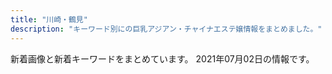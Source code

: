 ```yaml
---
title: "川崎・鶴見"
description: "キーワード別にの巨乳アジアン・チャイナエステ嬢情報をまとめました。"
---
```


新着画像と新着キーワードをまとめています。
2021年07月02日の情報です。

<DmmAffiliateIns />
<KeywordTable
  shops={
    [
    {
        "img_links": [
            "http://baburin.iest.info/images/acc.jpg",
            "http://baburin.iest.info/photos/sites/2/2018/09/2018091006542340.jpg",
            "http://baburin.iest.info/photos/sites/2/2019/12/2019121112381870.jpg",
            "http://baburin.iest.info/photos/sites/2/2020/02/2020021216314936.jpg",
            "http://baburin.iest.info/photos/sites/2/2018/03/1.jpg",
            "http://baburin.iest.info/images/staff0.jpg",
            "http://baburin.iest.info/images/s_info.jpg",
            "http://baburin.iest.info/photos/sites/2/2019/06/2019062312555740.jpg",
            "http://baburin.iest.info/photos/sites/2/2018/10/2018103017042054.jpg",
            "http://baburin.iest.info/photos/sites/2/2018/12/2018120114132410.jpg",
            "http://baburin.iest.info/images/mibile.jpg",
            "http://baburin.iest.info/images/acc1.jpg",
            "http://baburin.iest.info/images/s_staff.jpg",
            "http://baburin.iest.info/photos/sites/2/2019/12/2019121012234134.jpg",
            "http://baburin.iest.info/images/s_face.jpg",
            "http://baburin.iest.info/photos/sites/2/2018/06/2018063004421199.jpg",
            "http://baburin.iest.info/images/top.png",
            "http://baburin.iest.info/images/s_news.jpg",
            "http://baburin.iest.info/photos/sites/2/2019/12/2019121012271150.jpg",
            "http://baburin.iest.info/photos/sites/2/2020/10/2020100615314175.jpg",
            "http://baburin.iest.info/photos/sites/2/2018/07/2018072409124390.jpg",
            "http://baburin.iest.info/photos/sites/2/2020/02/2020020617495273.jpg",
            "http://baburin.iest.info/photos/sites/2/2019/12/2019121012290043.jpg",
            "http://baburin.iest.info/photos/sites/2/2018/11/2018112214225177.jpg",
            "http://baburin.iest.info/images/s_pick.jpg",
            "http://baburin.iest.info/photos/sites/2/2018/06/2018062508384319.jpg"
        ],
        "keywords": {
            "82": 19,
            "83": 19,
            "D": 188,
            "86": 76,
            "88": 17,
            "87": 133,
            "85": 57,
            "E": 19,
            "C": 76
        },
        "name": "\u30d0\u30d6\u308a\u3093\u5a18",
        "url": "http://baburin.iest.info/",
        "station": "\u4eac\u6025\u9db4\u898b\u99c5\u6771\u53e3"
    },
    {
        "url": "http://massage-salon.xyz/",
        "name": "\u723d\u3084\u304b\u306a\u671d",
        "station": "JR\u5ddd\u5d0e\u99c5\u6771\u53e3",
        "keywords": {},
        "img_links": [
            "http://massage-salon.xyz/wp-content/uploads/2018/12/img_6768.jpg",
            "http://massage-salon.xyz/wp-content/uploads/2018/04/s4-500x467.jpg",
            "http://massage-salon.xyz/wp-content/uploads/2018/04/s1-500x466.jpg",
            "http://massage-salon.xyz/wp-content/themes/template-salon2/images/main1.jpg",
            "http://massage-salon.xyz/wp-content/uploads/2019/02/IMG_0144.jpg",
            "http://massage-salon.xyz/wp-content/uploads/2018/04/s3-500x467.jpg",
            "http://cdn.dino-es.com/images/logo/200x40DinoEs.png",
            "http://massage-salon.xyz/wp-content/uploads/2019/02/IMG_0144-500x750.jpg",
            "http://massage-salon.xyz/wp-content/themes/template-salon2/images/main2.jpg",
            "http://massage-salon.xyz/wp-content/uploads/2018/04/s1.jpg",
            "http://massage-salon.xyz/wp-content/uploads/2019/02/IMG_0144-185x300.jpg",
            "http://massage-salon.xyz/wp-content/uploads/2019/02/IMG_0142-201x300.jpg",
            "http://massage-salon.xyz/wp-content/uploads/2018/11/IMG_6692-300x200.jpg",
            "http://massage-salon.xyz/wp-content/uploads/2018/04/s3.jpg",
            "http://massage-salon.xyz/wp-content/themes/template-salon2/images/header-tel.png",
            "http://massage-salon.xyz/wp-content/themes/template-salon2/images/main3.jpg",
            "http://massage-salon.xyz/wp-content/uploads/2018/04/s4.jpg",
            "http://massage-salon.xyz/wp-content/themes/template-salon2/images/noimg.jpg",
            "http://massage-salon.xyz/wp-content/uploads/2018/12/img_6766.jpg",
            "http://massage-salon.xyz/wp-content/uploads/2018/04/s2.jpg",
            "http://massage-salon.xyz/wp-content/uploads/2019/02/IMG_0142-500x750.jpg",
            "http://massage-salon.xyz/wp-content/uploads/2019/02/IMG_0142-686x1024.jpg",
            "http://massage-salon.xyz/wp-content/uploads/2018/04/s2-500x467.jpg"
        ]
    },
    {
        "url": "http://genkimori.ests.jp/",
        "keywords": {},
        "img_links": [],
        "station": "JR\u9db4\u898b\u99c5\u6771\u53e3",
        "name": "\u4eba\u9b5a\u306e\u604b"
    },
    {
        "keywords": {
            "93": 8,
            "89": 6,
            "C": 8,
            "92": 8,
            "D": 24,
            "87": 10,
            "86": 8,
            "88": 8,
            "E": 8
        },
        "img_links": [
            "http://tsurumisakura.este88.com/images/m3.jpg",
            "http://tsurumisakura.este88.com/files/minami1.jpg",
            "http://tsurumisakura.este88.com/images/b-tel.png",
            "http://tsurumisakura.este88.com/images/m6.jpg",
            "http://tsurumisakura.este88.com/files/hitomi1.jpg",
            "http://tsurumisakura.este88.com/images/m2.jpg",
            "http://tsurumisakura.este88.com/files/miho1.jpg",
            "http://tsurumisakura.este88.com/images/m1.jpg",
            "http://tsurumisakura.este88.com/images/b-online.png",
            "http://tsurumisakura.este88.com/images/slider-img001.jpg",
            "http://tsurumisakura.este88.com/files/004.jpg",
            "http://tsurumisakura.este88.com/images/m4.jpg",
            "http://tsurumisakura.este88.com/images/tel2.png",
            "http://tsurumisakura.este88.com/files/miyuki1.jpg",
            "http://tsurumisakura.este88.com/files/sayuri1.jpg",
            "http://tsurumisakura.este88.com/images/info.png",
            "http://tsurumisakura.este88.com/images/slider-img002.jpg"
        ],
        "station": "JR\u9db4\u898b\u99c5\u897f\u53e3",
        "name": "\u3055\u304f\u3089",
        "url": "http://tsurumisakura.este88.com/"
    },
    {
        "station": "\u9db4\u898b\u99c5\u6771\u53e3",
        "name": "Lucky\u30fb\u30e9\u30c3\u30ad\u30fc",
        "keywords": {},
        "img_links": [
            "http://t-lucky.work/sp/images/menu/staff.jpg",
            "http://t-lucky.work/images/sys3.jpg",
            "http://t-lucky.work/img/yumi1.jpg",
            "http://t-lucky.work/sp/img/emi1.jpg",
            "http://t-lucky.work/images/int1.jpg",
            "http://t-lucky.work/img/mika1.jpg",
            "http://t-lucky.work/sp/images/topgirl.jpg",
            "http://t-lucky.work/sp/images/tel.jpg",
            "http://t-lucky.work/images/staff_t.jpg",
            "http://t-lucky.work/sp/images/footer.jpg",
            "http://t-lucky.work/img/emi1.jpg",
            "http://t-lucky.work/images/3.jpg",
            "http://t-lucky.work/images/b3.jpg",
            "http://t-lucky.work/staff/rina.jpg",
            "http://t-lucky.work/sp/menu/top.jpg",
            "http://t-lucky.work/sp/staff/rei.jpg",
            "http://t-lucky.work/images/sys2.jpg",
            "http://t-lucky.work/sp/img/mika1.jpg",
            "http://t-lucky.work/images/6.jpg",
            "http://t-lucky.work/sp/images/b2.jpg",
            "http://t-lucky.work/sp/img/yuki1.jpg",
            "http://t-lucky.work/images/b1.jpg",
            "http://t-lucky.work/sp/images/b3.jpg",
            "http://t-lucky.work/images/ta.jpg",
            "http://t-lucky.work/img/rei1.jpg",
            "http://t-lucky.work/sp/images/sys1.jpg",
            "http://t-lucky.work/staff/yumi.jpg",
            "http://t-lucky.work/sp/img/yuyu1.jpg",
            "http://t-lucky.work/images/4.jpg",
            "http://t-lucky.work/images/line.png",
            "http://t-lucky.work/sp/menu/staff.jpg",
            "http://t-lucky.work/sp/staff/mimi.jpg",
            "http://t-lucky.work/sp/images/head.jpg",
            "http://t-lucky.work/staff/aya.jpg",
            "http://t-lucky.work/staff/mika.jpg",
            "http://t-lucky.work/sp/staff/yuki.jpg",
            "http://t-lucky.work/sp/images/sys2.jpg",
            "http://t-lucky.work/sp/img/mimi1.jpg",
            "http://t-lucky.work/images/sys1.jpg",
            "http://t-lucky.work/staff/yuyu.jpg",
            "http://t-lucky.work/images/head.jpg",
            "http://t-lucky.work/images/int2.jpg",
            "http://t-lucky.work/sp/img/yumi1.jpg",
            "http://t-lucky.work/img/rina1.jpg",
            "http://t-lucky.work/sp/images/int1.jpg",
            "http://t-lucky.work/sp/images/top.jpg",
            "http://t-lucky.work/images/b2.jpg",
            "http://t-lucky.work/sp/images/ac1.jpg",
            "http://t-lucky.work/staff/yuki.jpg",
            "http://t-lucky.work/staff/emi.jpg",
            "http://t-lucky.work/img/mimi1.jpg",
            "http://t-lucky.work/sp/staff/emi.jpg",
            "http://t-lucky.work/sp/staff/yumi.jpg",
            "http://t-lucky.work/sp/staff/yuyu.jpg",
            "http://t-lucky.work/sp/images/interior_t.jpg",
            "http://t-lucky.work/images/interior_t.jpg",
            "http://t-lucky.work/sp/images/staff_t.jpg",
            "http://t-lucky.work/images/sm.jpg",
            "http://t-lucky.work/images/1.jpg",
            "http://t-lucky.work/images/7.jpg",
            "http://t-lucky.work/sp/staff/mika.jpg",
            "http://t-lucky.work/sp/img/rei1.jpg",
            "http://t-lucky.work/sp/images/pc.jpg",
            "http://t-lucky.work/staff/rei.jpg",
            "http://t-lucky.work/sp/staff/rina.jpg",
            "http://t-lucky.work/images/2.jpg",
            "http://t-lucky.work/sp/images/b1.jpg",
            "http://t-lucky.work/img/yuki1.jpg",
            "http://t-lucky.work/staff/mimi.jpg",
            "http://t-lucky.work/sp/img/rina1.jpg",
            "http://t-lucky.work/images/8.jpg",
            "http://t-lucky.work/sp/img/aya1.jpg",
            "http://t-lucky.work/img/aya1.jpg",
            "http://t-lucky.work/images/9.jpg",
            "http://t-lucky.work/sp/images/menu/top.jpg",
            "http://t-lucky.work/img/yuyu1.jpg",
            "http://t-lucky.work/sp/images/newsb.jpg",
            "http://t-lucky.work/sp/staff/aya.jpg",
            "http://t-lucky.work/sp/menu/interior.jpg",
            "http://t-lucky.work/sp/images/news.jpg",
            "http://t-lucky.work/images/sys4.jpg",
            "http://t-lucky.work/sp/images/rec1.jpg",
            "http://t-lucky.work/images/5.jpg",
            "http://t-lucky.work/images/tr.jpg",
            "http://t-lucky.work/images/news.jpg",
            "http://t-lucky.work/sp/images/int2.jpg"
        ],
        "url": "http://t-lucky.work/"
    },
    {
        "station": "JR\u9db4\u898b\u99c5\u897f\u53e3",
        "name": "\u5929\u4f7f\u306e\u604b",
        "keywords": {
            "C": 7
        },
        "url": "http://h-yousei.xyz/",
        "img_links": [
            "http://h-yousei.xyz/images/g2.jpg",
            "http://h-yousei.xyz/images/mobile.png",
            "http://h-yousei.xyz/images/r3.jpg",
            "http://h-yousei.xyz/images/tit-new.png",
            "http://h-yousei.xyz/images/top1.jpg",
            "http://h-yousei.xyz/images/b1.jpg",
            "http://h-yousei.xyz/images/g3.jpg",
            "http://h-yousei.xyz/images/g0.jpg",
            "http://h-yousei.xyz/images/tite-staff.png",
            "http://h-yousei.xyz/images/g1.jpg",
            "http://h-yousei.xyz/images/b2.jpg",
            "http://h-yousei.xyz/images/tite_staff.png",
            "http://h-yousei.xyz/images/top.png",
            "http://h-yousei.xyz/images/r1.jpg",
            "http://h-yousei.xyz/images/r4.jpg",
            "http://h-yousei.xyz/images/r2.jpg",
            "http://h-yousei.xyz/images/tit-newface.png"
        ]
    },
    {
        "img_links": [
            "http://www.crownman.tank.jp/public/20190516-130732-500.jpeg",
            "http://www.crownman.tank.jp/public/20190809-023452-629.jpeg",
            "http://www.crownman.tank.jp/public/20181102-021404-733.jpeg",
            "http://www.crownman.tank.jp/images/contact.png",
            "http://www.crownman.tank.jp/public/20200829-204316-579.jpeg",
            "http://www.crownman.tank.jp/public/20210603-000118-225.jpeg",
            "http://www.crownman.tank.jp/images/lyb.png",
            "http://www.crownman.tank.jp/images/br.png",
            "http://www.crownman.tank.jp/public/20181102-021419-221.jpeg",
            "http://www.crownman.tank.jp/public/20181102-021325-742.jpeg",
            "http://www.crownman.tank.jp/images/jt.png",
            "http://www.crownman.tank.jp/public/20191208-161631-393.jpeg",
            "http://www.crownman.tank.jp/public/20181126-115300-843.jpeg",
            "http://www.crownman.tank.jp/public/20210601-123201-393.jpeg",
            "http://www.crownman.tank.jp/public/20210309-102855-324.jpeg",
            "http://www.crownman.tank.jp/public/20191220-000813-127.jpeg",
            "http://www.crownman.tank.jp/images/h3.jpg",
            "http://www.crownman.tank.jp/public/20181102-021343-999.jpeg",
            "http://www.crownman.tank.jp/images/h5.jpg",
            "http://www.crownman.tank.jp/images/xw.png",
            "http://www.crownman.tank.jp/public/20210226-091700-151.jpeg",
            "http://www.crownman.tank.jp/public/20201225-105416-366.jpeg",
            "http://www.crownman.tank.jp/public/20210319-004011-852.jpeg",
            "http://www.crownman.tank.jp/public/20190512-114325-285.jpeg",
            "http://www.crownman.tank.jp/public/20191102-172721-416.jpeg",
            "http://www.crownman.tank.jp/public/20181101-091932-723.jpeg",
            "http://www.crownman.tank.jp/ueditor/php/upload/image/20200828/1598625782230952.jpeg",
            "http://www.crownman.tank.jp/public/20210208-142304-974.jpeg",
            "http://www.crownman.tank.jp/images/fj.png",
            "http://www.crownman.tank.jp/public/20210414-180217-393.jpeg",
            "http://www.crownman.tank.jp/public/20201114-223303-188.jpeg",
            "http://www.crownman.tank.jp/public/20200829-001214-615.jpeg",
            "http://www.crownman.tank.jp/public/20190321-014538-796.jpeg",
            "http://www.crownman.tank.jp/public/20190410-032921-983.jpeg",
            "http://www.crownman.tank.jp/images/zj.png",
            "http://www.crownman.tank.jp/public/20210620-113212-312.png",
            "http://www.crownman.tank.jp/public/20210219-091840-338.jpeg",
            "http://www.crownman.tank.jp/public/20210217-094543-773.jpeg",
            "http://www.crownman.tank.jp/public/20190103-235102-103.jpeg",
            "http://www.crownman.tank.jp/images/guest.png",
            "http://www.crownman.tank.jp/public/20190404-200155-177.jpeg",
            "http://www.crownman.tank.jp/public/20210225-132107-806.jpeg",
            "http://www.crownman.tank.jp/public/20210315-113348-885.jpeg",
            "http://www.crownman.tank.jp/public/20190614-225752-699.jpeg",
            "http://www.crownman.tank.jp/images/h4.jpg",
            "http://www.crownman.tank.jp/public/20181103-143855-981.jpeg",
            "http://www.crownman.tank.jp/public/20201016-024617-911.jpeg",
            "http://www.crownman.tank.jp/public/20210214-132800-589.jpeg",
            "http://www.crownman.tank.jp/ueditor/php/upload/image/20181102/1541123069868367.jpg",
            "http://www.crownman.tank.jp/images/lj.png",
            "http://www.crownman.tank.jp/images/h02.jpg",
            "http://www.crownman.tank.jp/public/20210504-080501-939.jpeg",
            "http://www.crownman.tank.jp/public/20210512-181627-885.jpeg",
            "http://www.crownman.tank.jp/images/br1.png",
            "http://www.crownman.tank.jp/images/h01.jpg",
            "http://www.crownman.tank.jp/public/20210128-093735-441.jpeg",
            "http://www.crownman.tank.jp/public/20210615-000828-824.jpeg",
            "http://www.crownman.tank.jp/images/scrollToTop.png"
        ],
        "station": "JR\u9db4\u898b\u99c5",
        "name": "\u30af\u30e9\u30a6\u30f3\u30fbCrown",
        "keywords": {
            "\u4e73": 2,
            "F": 2
        },
        "url": "http://www.crownman.tank.jp/"
    },
    {
        "url": "http://cizanasr.xyz/",
        "station": "JR\u9db4\u898b\u99c5\u6771\u53e3",
        "keywords": {
            "C": 8,
            "89": 4,
            "94": 4,
            "D": 4
        },
        "name": "\u7652\u3057\u306e\u7f8e\u4eba",
        "img_links": [
            "http://cizanasr.xyz/static/picture/tit_new.png",
            "http://cizanasr.xyz/static/picture/room1.jpg",
            "http://cizanasr.xyz/static/picture/img_tel.png",
            "http://cizanasr.xyz/uploads/210529/1-21052911035S39.jpg",
            "http://cizanasr.xyz/uploads/210529/1-210529110451917.jpg",
            "http://cizanasr.xyz/static/picture/top.jpg",
            "http://cizanasr.xyz/static/picture/tit_therapist.png",
            "http://cizanasr.xyz/static/picture/maining.jpg",
            "http://cizanasr.xyz/static/picture/tit_staff02.png",
            "http://cizanasr.xyz/static/picture/sp_tit_new.png",
            "http://cizanasr.xyz/static/picture/sp_tit_staff01.png",
            "http://cizanasr.xyz/static/picture/room4.jpg",
            "http://cizanasr.xyz/static/picture/room2.jpg",
            "http://cizanasr.xyz/static/picture/tit_staff01.png",
            "http://cizanasr.xyz/static/picture/sp_tit_staff02.png",
            "http://cizanasr.xyz/uploads/210529/1-210529110422206.jpg",
            "http://cizanasr.xyz/static/picture/room3.jpg",
            "http://cizanasr.xyz/static/picture/sp_tit_therapist.png"
        ]
    },
    {
        "name": "\u590f\u306e\u591c",
        "keywords": {
            "D": 6,
            "85": 6
        },
        "img_links": [
            "http://muyu.ests.jp/images/mobile.jpg",
            "http://muyu.ests.jp/images/bj3.jpg",
            "http://muyu.ests.jp/images/top.jpg",
            "http://muyu.ests.jp/images/room4.jpg",
            "http://muyu.ests.jp/photos/sites/53/2021/06/2021062802022498.jpg",
            "http://muyu.ests.jp/images/room2.jpg",
            "http://muyu.ests.jp/images/s_news.jpg",
            "http://muyu.ests.jp/images/s_staff.png",
            "http://muyu.ests.jp/photos/sites/53/2021/06/2021062802022392.jpg",
            "http://muyu.ests.jp/images/room3.jpg",
            "http://muyu.ests.jp/images/bj2.jpg",
            "http://muyu.ests.jp/images/room1.jpg"
        ],
        "url": "http://muyu.ests.jp/",
        "station": "JR\u5c3b\u624b\u99c5"
    },
    {
        "station": "JR\u5ddd\u5d0e\u99c5\u6771\u53e3",
        "img_links": [
            "http://deli-esthe.jpn.mn/photos/sites/66/2021/05/2021052910533749.jpg",
            "http://deli-esthe.jpn.mn/photos/sites/66/2021/05/2021052910482710.jpg",
            "http://deli-esthe.jpn.mn/images/maining.jpg",
            "http://deli-esthe.jpn.mn/images/room4.png",
            "http://deli-esthe.jpn.mn/photos/sites/66/2021/05/2021052910442895.jpg",
            "http://deli-esthe.jpn.mn/images/tit_therapist.png",
            "http://deli-esthe.jpn.mn/images/top.jpg",
            "http://deli-esthe.jpn.mn/images/card.jpg",
            "http://deli-esthe.jpn.mn/images/sp_tit_staff02.png",
            "http://deli-esthe.jpn.mn/images/tit_new.png",
            "http://deli-esthe.jpn.mn/photos/sites/66/2020/06/2020062113130967.jpg",
            "http://deli-esthe.jpn.mn/images/sp_tit_therapist.png",
            "http://deli-esthe.jpn.mn/photos/sites/66/2021/05/2021052910430612.jpg",
            "http://deli-esthe.jpn.mn/photos/sites/66/2021/05/2021052910430711.jpg",
            "http://deli-esthe.jpn.mn/images/sp_tit_staff01.png",
            "http://deli-esthe.jpn.mn/images/sp_tit_new.png",
            "http://deli-esthe.jpn.mn/images/tit_staff01.png",
            "http://deli-esthe.jpn.mn/images/room2.jpg",
            "http://deli-esthe.jpn.mn/images/room3.jpg",
            "http://deli-esthe.jpn.mn/images/sp_top.jpg",
            "http://deli-esthe.jpn.mn/images/tit_staff02.png",
            "http://deli-esthe.jpn.mn/images/room1.jpg",
            "http://deli-esthe.jpn.mn/images/img_tel.png"
        ],
        "keywords": {
            "E": 4,
            "86": 12,
            "D": 30,
            "87": 22
        },
        "url": "http://deli-esthe.jpn.mn/",
        "name": "\u307c\u304f\u306e\u30c7\u30ea\u30a8\u30b9\u30c6"
    },
    {
        "station": "JR\u9db4\u898b\u99c5\u6771\u53e3",
        "name": "\u798f\u7e01\u30fbFUKUEN",
        "keywords": {
            "\u30bb\u30af\u30b7\u30fc": 2,
            "G": 4,
            "\u80f8": 2
        },
        "img_links": [
            "http://www.fukuen.in/img/girl/list/slist1154c6465b3e80f1950af663ae9de86840.jpg",
            "http://www.fukuen.in/img/girl/list/slist8fbaefba79306aed7d52f3369481c4f79.jpg",
            "http://www.fukuen.in/img/girl/extra/yuki_20210310_1.jpg",
            "http://www.fukuen.in/img/girl/main/smain435ef08e32ca6d2936eee599647ef1be42.jpg",
            "http://www.fukuen.in/img/camp/20210405_spring.png",
            "http://www.fukuen.in/img/girl/main/smain112a604c7246ee7ef21ea1371bf0f8ae541.jpg",
            "http://www.fukuen.in/img/girl/main/smain12372fb92a183b52eed6697b1dc18d650f.jpg",
            "http://www.fukuen.in/img/girl/list/slist48970948df1b5f673ddccf8bdc1c27ca3.jpg",
            "http://www.fukuen.in/img/material/shiatsu2.jpg",
            "http://www.fukuen.in/img/material/akasuri1.jpg",
            "http://www.fukuen.in/img/girl/extra/ai_20200914_1.jpg",
            "http://www.fukuen.in/img/material/oil3.jpg",
            "http://www.fukuen.in/img/girl/main/smain711ab20435a050b6117e25de016c851a5e.jpg",
            "http://www.fukuen.in/img/girl/list/swest145a475e5294d8872e2908b6e44ff2fd28.jpg",
            "http://www.fukuen.in/img/girl/list/swest5751a73c1d67d106b755f2a10f214b1fb.jpg",
            "http://www.fukuen.in/img/girl/extra/ai_20200914_3.jpg",
            "http://www.fukuen.in/img/girl/list/swest8fbaefba79306aed7d52f3369481c4f79.jpg",
            "http://www.fukuen.in/img/material/sentai5rev1.jpg",
            "http://www.fukuen.in/img/girl/extra/yuki_20210310_6.jpg",
            "http://www.fukuen.in/img/material/akasuri2rev1.jpg",
            "http://www.fukuen.in/img/girl/main/smain1642e39562f0230b9b51859f7d67c9ba3fc.jpg",
            "http://www.fukuen.in/img/girl/extra/riri_20210607_2.jpg",
            "http://www.fukuen.in/img/girl/extra/hotaru200809_4min75.jpg",
            "http://www.fukuen.in/img/girl/main/smain14540463708cafed5ed2857e0fb652102bb.jpg",
            "http://www.fukuen.in/img/girl/main/smain1622e39562f0230b9b51859f7d67c9ba3fc.jpg",
            "http://www.fukuen.in/img/girl/list/slist156b2c0b72e6f061c42ebccbc63e13d7c5.jpg",
            "http://www.fukuen.in/img/girl/main/smain53fb1c032274e28d599eed619e1bedc3e4.jpg",
            "http://www.fukuen.in/img/girl/pickup/pickup20210316232813.jpg",
            "http://www.fukuen.in/img/material/bath.jpg",
            "http://www.fukuen.in/img/news/news20210611_riri.jpg",
            "http://www.fukuen.in/img/girl/extra/riri_20210607_5.jpg",
            "http://www.fukuen.in/img/girl/main/smain16596f3ae3a738e965bce7cf30f028138bf.jpg",
            "http://www.fukuen.in/img/girl/extra/risa_20200923_5.jpg",
            "http://www.fukuen.in/img/material/arrow_next.png",
            "http://www.fukuen.in/img/girl/main/smain161ccde286216ee7496f9b79d0ccb1211b0.jpg",
            "http://www.fukuen.in/img/girl/main/smain141e48573960397dac752f153b86f52127e.jpg",
            "http://www.fukuen.in/img/girl/list/slist7a7cd4a2a61a08aea05c874262bd2983c.jpg",
            "http://www.fukuen.in/img/news/news20210611_kaoru.jpg",
            "http://www.fukuen.in/img/girl/extra/riri_20210607_6.jpg",
            "http://www.fukuen.in/img/girl/pickup/pickup20210611102305.jpg",
            "http://www.fukuen.in/img/material/oil1.jpg",
            "http://www.fukuen.in/img/girl/extra/riri_20210607_4.jpg",
            "http://www.fukuen.in/img/girl/extra/hotaru200809_1min75.jpg",
            "http://www.fukuen.in/img/girl/extra/haruka_20210313_2.jpg",
            "http://www.fukuen.in/img/girl/list/slist14e48573960397dac752f153b86f52127e.jpg",
            "http://www.fukuen.in/img/camp/20210621_rainy.png",
            "http://www.fukuen.in/img/girl/main/smain41f486b583999cfcec7913d7843c608159.jpg",
            "http://www.fukuen.in/img/girl/main/smain17168dbbfdf9b8041399246bb7ae21124f0.jpg",
            "http://www.fukuen.in/img/girl/main/smain134ec1dcb677e5be350bb150449f6c30de9.jpg",
            "http://www.fukuen.in/img/girl/main/smain22a5f5188f9c41ddb221fc0bead2a8556b.jpg",
            "http://www.fukuen.in/img/girl/extra/yuki_20210310_5.jpg",
            "http://www.fukuen.in/img/girl/extra/haruka_20210313_3.jpg",
            "http://www.fukuen.in/img/girl/main/smain8415e8cbb1c49eb7c8caa026cbfa4e5e53.jpg",
            "http://www.fukuen.in/img/girl/extra/risa_20200923_4.jpg",
            "http://www.fukuen.in/img/camp/20210501.png",
            "http://www.fukuen.in/img/material/oil6.jpg",
            "http://www.fukuen.in/img/girl/extra/riri_20210607_1.jpg",
            "http://www.fukuen.in/img/material/shiatsu1.jpg",
            "http://www.fukuen.in/img/girl/main/smain746910286ab0a44682bfc6f093f287b998.jpg",
            "http://www.fukuen.in/img/girl/extra/haruka_20210313_4.jpg",
            "http://www.fukuen.in/img/girl/main/smain83429f69a5e0facf26b5c596ab5374c79a.jpg",
            "http://www.fukuen.in/img/girl/list/swest156b2c0b72e6f061c42ebccbc63e13d7c5.jpg",
            "http://www.fukuen.in/img/girl/list/slist5751a73c1d67d106b755f2a10f214b1fb.jpg",
            "http://www.fukuen.in/img/material/shiatsu5rev1.jpg",
            "http://www.fukuen.in/img/girl/extra/risa_20200923_2.jpg",
            "http://www.fukuen.in/img/girl/main/smain21a5f5188f9c41ddb221fc0bead2a8556b.jpg",
            "http://www.fukuen.in/img/girl/extra/risa_20200923_3.jpg",
            "http://www.fukuen.in/img/girl/main/smain113a604c7246ee7ef21ea1371bf0f8ae541.jpg",
            "http://www.fukuen.in/img/material/oil4.jpg",
            "http://www.fukuen.in/img/girl/main/smain1759a0bb7126fb76055ba03269b5d845204.jpg",
            "http://www.fukuen.in/img/girl/main/smain1435a475e5294d8872e2908b6e44ff2fd28.jpg",
            "http://www.fukuen.in/img/girl/list/swest1768dbbfdf9b8041399246bb7ae21124f0.jpg",
            "http://www.fukuen.in/img/material/sentai4.jpg",
            "http://www.fukuen.in/img/girl/main/smain15318ef4be37dd1bb9ff85c2afa5d75a51b.jpg",
            "http://www.fukuen.in/img/girl/main/smain13372fb92a183b52eed6697b1dc18d650f.jpg",
            "http://www.fukuen.in/img/girl/list/slist1768dbbfdf9b8041399246bb7ae21124f0.jpg",
            "http://www.fukuen.in/img/material/sentai3.jpg",
            "http://www.fukuen.in/img/girl/main/smain1425a475e5294d8872e2908b6e44ff2fd28.jpg",
            "http://www.fukuen.in/img/girl/list/swest72b8648aae56da25b7c7573dc007cc2de.jpg",
            "http://www.fukuen.in/img/girl/extra/hotaru200809_3min75.jpg",
            "http://www.fukuen.in/img/girl/main/smain1749a0bb7126fb76055ba03269b5d845204.jpg",
            "http://www.fukuen.in/img/girl/list/swest11a00cec64c1902f8f81d6458bd81ecc3.jpg",
            "http://www.fukuen.in/img/girl/list/slist162e6c2df06bb88ecc8206bde612ab9625.jpg",
            "http://www.fukuen.in/img/girl/main/smain1739a0bb7126fb76055ba03269b5d845204.jpg",
            "http://www.fukuen.in/img/girl/pickup/pickup20210316230958.jpg",
            "http://www.fukuen.in/img/material/front.jpg",
            "http://www.fukuen.in/img/girl/extra/hotaru200809_2min75.jpg",
            "http://www.fukuen.in/img/girl/main/smain721ab20435a050b6117e25de016c851a5e.jpg",
            "http://www.fukuen.in/img/girl/list/swest16ccde286216ee7496f9b79d0ccb1211b0.jpg",
            "http://www.fukuen.in/img/girl/main/smain115a604c7246ee7ef21ea1371bf0f8ae541.jpg",
            "http://www.fukuen.in/img/material/arrow_prev.png",
            "http://www.fukuen.in/img/material/shiatsu6.jpg",
            "http://www.fukuen.in/img/material/shiatsu3.jpg",
            "http://www.fukuen.in/img/girl/extra/riri_20210607_3.jpg",
            "http://www.fukuen.in/img/girl/list/swest25902fb05705d4f4dcd3bb55fc78d46ee.jpg",
            "http://www.fukuen.in/img/material/sentai1.jpg",
            "http://www.fukuen.in/img/material/sentai2.jpg",
            "http://www.fukuen.in/img/girl/pickup/pickup20210316225343.jpg",
            "http://www.fukuen.in/img/girl/main/smain81429f69a5e0facf26b5c596ab5374c79a.jpg",
            "http://www.fukuen.in/img/girl/list/swest13a9012a45cd10e4bbf815bf1cd1dfb50a.jpg",
            "http://www.fukuen.in/img/girl/main/smain135ec1dcb677e5be350bb150449f6c30de9.jpg",
            "http://www.fukuen.in/img/girl/list/slist11a00cec64c1902f8f81d6458bd81ecc3.jpg",
            "http://www.fukuen.in/img/material/akasuri6rev1.jpg",
            "http://www.fukuen.in/img/girl/main/smain82429f69a5e0facf26b5c596ab5374c79a.jpg",
            "http://www.fukuen.in/img/girl/main/smain425ef08e32ca6d2936eee599647ef1be42.jpg",
            "http://www.fukuen.in/img/material/akasuri5rev1.jpg",
            "http://www.fukuen.in/img/girl/main/smain114a604c7246ee7ef21ea1371bf0f8ae541.jpg",
            "http://www.fukuen.in/img/material/akasuri3.jpg",
            "http://www.fukuen.in/img/girl/main/smain131a9012a45cd10e4bbf815bf1cd1dfb50a.jpg",
            "http://www.fukuen.in/img/girl/main/smain11372fb92a183b52eed6697b1dc18d650f.jpg",
            "http://www.fukuen.in/img/material/shiatsu4rev1.jpg",
            "http://www.fukuen.in/img/girl/list/slist21d95f10417cbe687c362ac86a6caaf51.jpg",
            "http://www.fukuen.in/img/girl/main/smain15218ef4be37dd1bb9ff85c2afa5d75a51b.jpg",
            "http://www.fukuen.in/img/girl/main/smain513f8bf8e4517330b71f7b182328a05400.jpg",
            "http://www.fukuen.in/img/girl/pickup/pickup20210608103919.jpg",
            "http://www.fukuen.in/img/girl/extra/risa_20200923_1.jpg",
            "http://www.fukuen.in/img/girl/extra/yuki_20210310_3.jpg",
            "http://www.fukuen.in/img/girl/main/smain133ec1dcb677e5be350bb150449f6c30de9.jpg",
            "http://www.fukuen.in/img/girl/list/swest1154c6465b3e80f1950af663ae9de86840.jpg",
            "http://www.fukuen.in/img/girl/extra/yuki_20210310_4.jpg",
            "http://www.fukuen.in/img/girl/list/slist13198a095a589d6e99c04b29b48a066f60.jpg",
            "http://www.fukuen.in/img/girl/extra/yuki_20210310_7.jpg",
            "http://www.fukuen.in/img/girl/main/smain23a5f5188f9c41ddb221fc0bead2a8556b.jpg",
            "http://www.fukuen.in/img/girl/main/smain1632e39562f0230b9b51859f7d67c9ba3fc.jpg",
            "http://www.fukuen.in/img/girl/list/swest4f486b583999cfcec7913d7843c608159.jpg",
            "http://www.fukuen.in/img/girl/main/smain1729a0bb7126fb76055ba03269b5d845204.jpg",
            "http://www.fukuen.in/img/girl/main/smain132ec1dcb677e5be350bb150449f6c30de9.jpg",
            "http://www.fukuen.in/img/material/sentai6rev1.jpg",
            "http://www.fukuen.in/img/camp/20200610_shinki.jpg",
            "http://www.fukuen.in/img/girl/extra/yuki_20210310_2.jpg",
            "http://www.fukuen.in/img/girl/main/smain736910286ab0a44682bfc6f093f287b998.jpg",
            "http://www.fukuen.in/img/material/oil5.jpg",
            "http://www.fukuen.in/img/material/oil2.jpg",
            "http://www.fukuen.in/img/girl/main/smain14440463708cafed5ed2857e0fb652102bb.jpg",
            "http://www.fukuen.in/img/material/akasuri4.jpg",
            "http://www.fukuen.in/img/girl/extra/haruka_20210313_1.jpg",
            "http://www.fukuen.in/img/girl/main/smain52fb1c032274e28d599eed619e1bedc3e4.jpg",
            "http://www.fukuen.in/img/girl/main/smain11154c6465b3e80f1950af663ae9de86840.jpg",
            "http://www.fukuen.in/img/girl/extra/ai_20200914_2.jpg",
            "http://www.fukuen.in/img/material/image_auth.png",
            "http://www.fukuen.in/img/girl/main/smain15118ef4be37dd1bb9ff85c2afa5d75a51b.jpg",
            "http://www.fukuen.in/img/girl/extra/haruka_20210313_5.jpg",
            "http://www.fukuen.in/img/girl/extra/ai_20200914_4.jpg"
        ],
        "url": "http://www.fukuen.in/"
    },
    {
        "name": "Yulala",
        "img_links": [
            "http://esthe-heal.com/img/ttl_wnew.png",
            "http://esthe-heal.com/staff/rubi/01.jpg",
            "http://esthe-heal.com/staff/sizuka/01.jpg",
            "http://esthe-heal.com/staff/miho/01mb.jpg",
            "http://esthe-heal.com/staff/momo/01mb.jpg",
            "http://esthe-heal.com/staff/yuki/01mb.jpg",
            "http://esthe-heal.com/i/files/homeimg.jpg",
            "http://esthe-heal.com/staff/kaori/01mb.jpg",
            "http://esthe-heal.com/staff/miho/01.jpg",
            "http://esthe-heal.com/staff/sayuri/01.jpg",
            "http://esthe-heal.com/staff/momo/01.jpg",
            "http://esthe-heal.com/staff/sakura/01.jpg",
            "http://esthe-heal.com/img/ttl_staff.png",
            "http://esthe-heal.com/staff/mimi/01mb.jpg",
            "http://esthe-heal.com/staff/aya/01mb.jpg",
            "http://esthe-heal.com/staff/haruna/01.jpg",
            "http://esthe-heal.com/img/link/koko_234x60.png",
            "http://esthe-heal.com/staff/kana/01.jpg",
            "http://esthe-heal.com/staff/yuyu/01.jpg",
            "http://esthe-heal.com/staff/yuyu/01mb.jpg",
            "http://esthe-heal.com/staff/kana/01mb.jpg",
            "http://esthe-heal.com/staff/sakura/01mb.jpg",
            "http://esthe-heal.com/staff/sizuka/01mb.jpg",
            "http://esthe-heal.com/staff/kaori/01.jpg",
            "http://esthe-heal.com/img/ttl_mobile.png",
            "http://esthe-heal.com/staff/haruna/01mb.jpg",
            "http://esthe-heal.com/staff/aya/01.jpg",
            "http://esthe-heal.com/img/ttl_recbnr.png",
            "http://esthe-heal.com/staff/yuki/01.jpg",
            "http://esthe-heal.com/staff/rui/01mb.jpg",
            "http://esthe-heal.com/staff/rubi/01mb.jpg",
            "http://esthe-heal.com/img/att.jpg",
            "http://esthe-heal.com/staff/rui/01.jpg",
            "http://esthe-heal.com/staff/mimi/01.jpg",
            "http://esthe-heal.com/pic/head.jpg",
            "http://esthe-heal.com/img/ttl_pickup.png",
            "http://esthe-heal.com/staff/sayuri/01mb.jpg"
        ],
        "keywords": {
            "C": 23
        },
        "url": "http://esthe-heal.com/",
        "station": "JR\u9db4\u898b\u99c5\u6771\u53e3"
    },
    {
        "name": "\u6708\u4e0b\u7f8e\u4eba",
        "url": "https://moon-beauty.jp/",
        "img_links": [
            "https://moon-beauty.jp/wp/wp-content/uploads/2019/11/1911campaign01-700x327.png",
            "https://moon-beauty.jp/images/costume/cabinattendant01.png",
            "https://moon-beauty.jp/wp/wp-content/uploads/2017/11/top02.png",
            "https://moon-beauty.jp/wp/wp-content/uploads/2019/12/xmas2019_2-700x327.jpg",
            "https://moon-beauty.jp/wp/wp-content/uploads/2017/12/7e6728877b7be3eba7dacfced12e3481.jpg",
            "https://moon-beauty.jp/wp/wp-content/uploads/2021/03/202103_100_campaign2.png",
            "https://moon-beauty.jp/wp/wp-content/uploads/2017/11/top01-1-700x459.png",
            "https://moon-beauty.jp/images/costume/sailorgirl02.png",
            "https://moon-beauty.jp/images/staff/rika22_02.png",
            "https://moon-beauty.jp/wp/wp-content/uploads/2017/11/mb_shower.png",
            "https://moon-beauty.jp/wp/wp-content/uploads/2020/09/costume.png",
            "https://moon-beauty.jp/wp/wp-content/uploads/2017/11/play.png",
            "https://moon-beauty.jp/wp/wp-content/uploads/2018/09/mb_front4.png",
            "https://moon-beauty.jp/wp/wp-content/uploads/2020/02/2002sp_campaign-700x327.png",
            "https://moon-beauty.jp/wp/wp-content/uploads/2019/09/1910campaign02-700x327.png",
            "https://moon-beauty.jp/wp/wp-content/uploads/2017/11/top01-1.png",
            "https://moon-beauty.jp/wp/wp-content/uploads/2017/11/4.png",
            "https://moon-beauty.jp/wp/wp-content/uploads/2017/11/mb_front2.png",
            "https://moon-beauty.jp/images/staff/staff.png",
            "https://moon-beauty.jp/wp/wp-content/uploads/2017/12/dde33c6f84f42b29abc164fed911749d.jpg",
            "https://moon-beauty.jp/images/costume/nursegirl002.png",
            "https://moon-beauty.jp/images/staff/rika22_01.png",
            "https://moon-beauty.jp/wp/wp-content/uploads/2017/11/484697b90c0612750e1d8c7c971a16f8.jpg",
            "https://moon-beauty.jp/wp/wp-content/uploads/2017/11/27e7586ba3689c74b6428ec7dbfe02a6-700x1244.jpg",
            "https://moon-beauty.jp/images/costume/cheergirl02.png",
            "https://moon-beauty.jp/wp/wp-content/uploads/2018/09/mb_road02.png",
            "https://moon-beauty.jp/wp/wp-content/uploads/2020/09/rika_info.png",
            "https://moon-beauty.jp/wp/wp-content/uploads/2017/11/mb_interior01.png",
            "https://moon-beauty.jp/images/campaign2017.jpg",
            "https://moon-beauty.jp/wp/wp-content/uploads/2019/11/1911campaign01.png",
            "https://moon-beauty.jp/wp/wp-content/uploads/2017/12/3addf91ad6b786b4c3fd2e4322dc1181.jpg",
            "https://moon-beauty.jp/wp/wp-content/uploads/2017/11/3.png",
            "https://moon-beauty.jp/wp/wp-content/uploads/2017/11/6.png",
            "https://moon-beauty.jp/wp/wp-content/uploads/2017/11/1.png",
            "https://moon-beauty.jp/wp/wp-content/uploads/2021/05/estama_log.png",
            "https://moon-beauty.jp/wp/wp-content/uploads/2019/07/1907campaign01.png",
            "https://moon-beauty.jp/images/costume/cabinattendant02.png",
            "https://moon-beauty.jp/wp/wp-content/uploads/2019/07/1907campaign02-700x327.png",
            "https://moon-beauty.jp/images/staff/emi24_2.png",
            "https://moon-beauty.jp/wp/wp-content/uploads/2017/12/3985d5f04f99b7c5a1b4662bcc831575.jpg",
            "https://moon-beauty.jp/wp/wp-content/uploads/2017/11/mb_front.png",
            "https://moon-beauty.jp/images/costume/sailorgirl01.png",
            "https://moon-beauty.jp/images/staff/nana25_01.png",
            "https://moon-beauty.jp/wp/wp-content/uploads/2019/09/1910campaign01-700x327.png",
            "https://moon-beauty.jp/wp/wp-content/uploads/2017/11/6a08b9c7e55a068553569af35285dd93.jpg",
            "https://moon-beauty.jp/images/staff/izumi23_01.png",
            "https://moon-beauty.jp/images/staff/emi24_1.png",
            "https://moon-beauty.jp/wp/wp-content/uploads/2017/12/1d7d7d3df21218cb91cce28ca987dca8-700x1246.jpg",
            "https://moon-beauty.jp/wp/wp-content/uploads/2020/09/nana_info.png",
            "https://moon-beauty.jp/images/staff/mirai23.png",
            "https://moon-beauty.jp/wp/wp-content/uploads/2017/11/9ac2dcf4d411d36df940a44359d1e597.jpg",
            "https://moon-beauty.jp/wp/wp-content/uploads/2020/06/202006campaign.png",
            "https://moon-beauty.jp/images/staff/momoka22_01.png",
            "https://moon-beauty.jp/wp/wp-content/uploads/2019/12/xmas2019.jpg",
            "https://moon-beauty.jp/wp/wp-content/uploads/2017/11/6a08b9c7e55a068553569af35285dd93-700x1244.jpg",
            "https://moon-beauty.jp/wp/wp-content/uploads/2020/06/202006campaign-700x327.png",
            "https://moon-beauty.jp/images/staff/nana25_02.png",
            "https://moon-beauty.jp/wp/wp-content/uploads/2019/07/1907campaign01-700x327.png",
            "https://moon-beauty.jp/wp/wp-content/uploads/2017/12/11e78c1189d1307c1c0528ca01cf193e.jpg",
            "https://moon-beauty.jp/wp/wp-content/uploads/2017/11/5.png",
            "https://moon-beauty.jp/images/staff/hikari23_01.png",
            "https://moon-beauty.jp/wp/wp-content/uploads/2020/09/mirai_info.png",
            "https://moon-beauty.jp/images/staff/hikari23_02.png",
            "https://moon-beauty.jp/wp/wp-content/uploads/2017/11/campaign1711-700x327.jpg",
            "https://moon-beauty.jp/wp/wp-content/uploads/2017/12/dde33c6f84f42b29abc164fed911749d-700x1246.jpg",
            "https://moon-beauty.jp/wp/wp-content/uploads/2020/01/2002campaign-700x327.png",
            "https://moon-beauty.jp/images/staff/ran23_01.png",
            "https://moon-beauty.jp/wp/wp-content/uploads/2017/11/27e7586ba3689c74b6428ec7dbfe02a6.jpg",
            "https://moon-beauty.jp/wp/wp-content/uploads/2019/07/1907campaign02.png",
            "https://moon-beauty.jp/wp/wp-content/uploads/2019/09/cosplay02.png",
            "https://moon-beauty.jp/images/staff/eri21_01.png",
            "https://moon-beauty.jp/images/costume/nursegirl01.png",
            "https://moon-beauty.jp/wp/wp-content/uploads/2019/09/cosplay01.png",
            "https://moon-beauty.jp/wp/wp-content/uploads/2017/12/3addf91ad6b786b4c3fd2e4322dc1181-700x1246.jpg",
            "https://moon-beauty.jp/wp/wp-content/uploads/2019/12/xmas2019_2.jpg",
            "https://moon-beauty.jp/wp/wp-content/uploads/2017/11/top03.png",
            "https://moon-beauty.jp/images/costume/cheergirl01.png",
            "https://moon-beauty.jp/wp/wp-content/uploads/2017/12/1d7d7d3df21218cb91cce28ca987dca8.jpg"
        ],
        "keywords": {
            "88": 14,
            "87": 14,
            "\u30bb\u30af\u30b7\u30fc": 3,
            "86": 14,
            "89": 7,
            "C": 28,
            "D": 35,
            "85": 14
        },
        "station": "JR\u9db4\u898b\u99c5\u6771\u53e3"
    },
    {
        "img_links": [
            "https://tsurumi-mensesthe.com/images/main1.jpg",
            "https://tsurumi-mensesthe.com/staff/miki-l1.jpg",
            "https://tsurumi-mensesthe.com/staff/miki-s1.jpg",
            "https://tsurumi-mensesthe.com/staff/momoka-top.jpg",
            "https://tsurumi-mensesthe.com/room/room-l1.jpg",
            "https://tsurumi-mensesthe.com/staff/riri-s1.jpg",
            "https://tsurumi-mensesthe.com/staff/momoka-l1.jpg",
            "https://tsurumi-mensesthe.com/staff/momoka-s2.jpg",
            "https://tsurumi-mensesthe.com/footer/footer-staff.png",
            "https://tsurumi-mensesthe.com/staff/natsu-s1.jpg",
            "https://tsurumi-mensesthe.com/footer/footer-line.png",
            "https://tsurumi-mensesthe.com/staff/riri-top.jpg",
            "https://tsurumi-mensesthe.com/images/header3.png",
            "https://tsurumi-mensesthe.com/room/room-l4.jpg",
            "https://tsurumi-mensesthe.com/staff/riri-l1.jpg",
            "https://tsurumi-mensesthe.com/staff/yura-top.jpg",
            "https://tsurumi-mensesthe.com/staff/yura-l3.jpg",
            "https://tsurumi-mensesthe.com/staff/natsu-l1.jpg",
            "https://tsurumi-mensesthe.com/staff/riri-l2.jpg",
            "https://tsurumi-mensesthe.com/room/room-l3.jpg",
            "https://tsurumi-mensesthe.com/staff/momoka-l2.jpg",
            "https://tsurumi-mensesthe.com/massage/2021/03/01/miki-s1.jpg",
            "https://tsurumi-mensesthe.com/staff/yura-l2.jpg",
            "https://tsurumi-mensesthe.com/staff/momoka-s3.jpg",
            "https://tsurumi-mensesthe.com/images/esthe4.jpg",
            "https://tsurumi-mensesthe.com/icon/yelp.png",
            "https://tsurumi-mensesthe.com/images/clear.png",
            "https://tsurumi-mensesthe.com/images/esthe3.jpg",
            "https://tsurumi-mensesthe.com/staff/yura-s1.jpg",
            "https://tsurumi-mensesthe.com/staff/momoka-l3.jpg",
            "https://tsurumi-mensesthe.com/staff/miki-l2.jpg",
            "https://tsurumi-mensesthe.com/images/main-sp.jpg",
            "https://tsurumi-mensesthe.com/footer/footer-tel.png",
            "https://tsurumi-mensesthe.com/staff/sora-s1.jpg",
            "https://tsurumi-mensesthe.com/icon/line.png",
            "https://inage-mensesthe.com/icon/twitter.png",
            "https://tsurumi-mensesthe.com/staff/natsu-top.jpg",
            "https://tsurumi-mensesthe.com/staff/yura-l1.jpg",
            "https://tsurumi-mensesthe.com/staff/mimi-top.jpg",
            "https://inage-mensesthe.com/icon/facebook.png",
            "https://tsurumi-mensesthe.com/staff/riri-s2.jpg",
            "https://tsurumi-mensesthe.com/staff/mimi-l1.jpg",
            "https://tsurumi-mensesthe.com/staff/yura-s2.jpg",
            "https://tsurumi-mensesthe.com/staff/mimi-s1.jpg",
            "https://tsurumi-mensesthe.com/staff/yura-s3.jpg",
            "https://tsurumi-mensesthe.com/staff/miki-top.jpg",
            "https://tsurumi-mensesthe.com/images/esthe1.jpg",
            "https://inage-mensesthe.com/icon/yelp.png",
            "https://tsurumi-mensesthe.com/images/esthe2.jpg",
            "https://inage-mensesthe.com/icon/line.png",
            "https://tsurumi-mensesthe.com/staff/momoka-s1.jpg",
            "https://tsurumi-mensesthe.com/images/qrcode.png",
            "https://tsurumi-mensesthe.com/icon/twitter.png",
            "https://tsurumi-mensesthe.com/room/room-l2.jpg",
            "https://tsurumi-mensesthe.com/icon/facebook.png",
            "https://tsurumi-mensesthe.com/massage/2021/06/21/mimi-s1.jpg",
            "https://tsurumi-mensesthe.com/staff/miki-s2.jpg"
        ],
        "station": "JR\u9db4\u898b\u99c5\u897f\u53e3",
        "name": "sweet",
        "url": "https://tsurumi-mensesthe.com/",
        "keywords": {
            "88": 14,
            "85": 14,
            "90": 7,
            "95": 7
        }
    },
    {
        "station": "JR\u5ddd\u5d0e\u99c5\u6771\u53e3",
        "name": "\u7652\u3057\u98a8\uff5e\u3044\u3084\u3057\u304b\u305c\uff5e",
        "url": "http://iyashi-kaze.oks.bz/",
        "img_links": [],
        "keywords": {}
    },
    {
        "keywords": {
            "87": 17,
            "C": 13,
            "D": 85,
            "\u30bb\u30af\u30b7\u30fc": 3,
            "85": 17,
            "86": 51
        },
        "station": "JR\u5ddd\u5d0e\u99c5\u6771\u53e3",
        "url": "https://kanmiryou.xyz.mn/",
        "img_links": [
            "https://kanmiryou.xyz.mn/images/room2.jpg",
            "https://kanmiryou.xyz.mn/images/s2.jpg",
            "https://kanmiryou.xyz.mn/photos/sites/40/2021/03/2021030618231353.jpg",
            "https://kanmiryou.xyz.mn/images/news_bj2.jpg",
            "https://kanmiryou.xyz.mn/images/s_staff.jpg",
            "https://kanmiryou.xyz.mn/images/room4.jpg",
            "https://kanmiryou.xyz.mn/images/room3.jpg",
            "https://kanmiryou.xyz.mn/images/new.jpg",
            "https://kanmiryou.xyz.mn/images/s_news.jpg",
            "https://kanmiryou.xyz.mn/images/s1.jpg",
            "https://kanmiryou.xyz.mn/images/s_link.jpg",
            "https://kanmiryou.xyz.mn/photos/sites/40/2021/03/2021030614173724.jpg",
            "https://kanmiryou.xyz.mn/images/tel.jpg",
            "https://kanmiryou.xyz.mn/images/s_face.jpg",
            "https://kanmiryou.xyz.mn/photos/sites/40/2021/03/2021030614173823.jpg",
            "https://kanmiryou.xyz.mn/images/mobile.jpg",
            "https://kanmiryou.xyz.mn/photos/sites/40/2021/06/202106291154469.jpg",
            "https://kanmiryou.xyz.mn/images/room1.jpg",
            "https://kanmiryou.xyz.mn/images/top.jpg",
            "https://kanmiryou.xyz.mn/photos/sites/40/2021/03/2021030614173780.jpg"
        ],
        "name": "\u7518\u5473\u6599"
    },
    {
        "station": "\u4eac\u6025\u9db4\u898b\u99c5\u6771\u53e3",
        "url": "http://tsurumi-est.xyz/",
        "img_links": [],
        "keywords": {},
        "name": "Smile"
    },
    {
        "keywords": {},
        "station": "JR\u5ddd\u5d0e\u99c5\u6771\u53e3",
        "name": "\u6843\u6e90\u90f7",
        "img_links": [
            "http://www.iyasi-massage.com/images/gallery/gallery_401.jpg",
            "http://www.iyasi-massage.com/images/gallery/gallery_104.jpg",
            "http://www.iyasi-massage.com/images/staff_image/staff_d06.jpg",
            "http://www.iyasi-massage.com/images/home/index_03.jpg",
            "http://www.iyasi-massage.com/images/staff_image/staff_d05.jpg",
            "http://www.iyasi-massage.com/images/home/index_qup.jpg",
            "http://www.iyasi-massage.com/images/home/index_04.jpg",
            "http://www.iyasi-massage.com/images/gallery/gallery_404.jpg",
            "http://www.iyasi-massage.com/images/staff/sta_0z10.jpg",
            "http://www.iyasi-massage.com/images/staff/sta_0z2.jpg",
            "http://www.iyasi-massage.com/images/staff_image/staff_d01.jpg",
            "http://www.iyasi-massage.com/images/staff/sta_010.jpg",
            "http://www.iyasi-massage.com/images/staff_image/staff_d02.jpg",
            "http://www.iyasi-massage.com/images/top/top_06.jpg",
            "http://www.iyasi-massage.com/images/gallery/gallery_01.jpg",
            "http://www.iyasi-massage.com/images/top/top_03.jpg",
            "http://www.iyasi-massage.com/images/gallery/gallery_102.jpg",
            "http://www.iyasi-massage.com/images/staff/sta_03.jpg",
            "http://www.iyasi-massage.com/images/staff_one/staff_one_02.jpg",
            "http://www.iyasi-massage.com/images/staff/sta_07.jpg",
            "http://www.iyasi-massage.com/images/staff_one/staff_one_05.jpg",
            "http://www.iyasi-massage.com/images/staff_one/staff_one_03.jpg",
            "http://www.iyasi-massage.com/images/top/top_04.jpg",
            "http://www.iyasi-massage.com/images/staff/sta_0z12.jpg",
            "http://www.iyasi-massage.com/images/staff_one/staff_one_top.jpg",
            "http://www.iyasi-massage.com/images/staff_image/staff_d04.jpg",
            "http://www.iyasi-massage.com/images/gallery/gallery_403.jpg",
            "http://www.iyasi-massage.com/images/home/index_page_top.jpg",
            "http://www.iyasi-massage.com/images/gallery/gallery_103.jpg",
            "http://www.iyasi-massage.com/images/staff_one/staff_one_04.jpg",
            "http://www.iyasi-massage.com/images/top/top_01.jpg",
            "http://www.iyasi-massage.com/images/staff/sta_021.jpg",
            "http://www.iyasi-massage.com/images/staff/staff_top.jpg",
            "http://www.iyasi-massage.com/images/staff_one/staff_one_08.png",
            "http://www.iyasi-massage.com/images/top/top_08.png",
            "http://www.iyasi-massage.com/images/home/index_tel.jpg",
            "http://www.iyasi-massage.com/images/staff/sta_0z8.jpg",
            "http://www.iyasi-massage.com/images/staff/sta_01.jpg",
            "http://www.iyasi-massage.com/images/staff_one/staff_one_01.jpg",
            "http://www.iyasi-massage.com/images/staff_image/staff_d03.jpg",
            "http://www.iyasi-massage.com/images/staff_one/staff_one_07.png",
            "http://www.iyasi-massage.com/images/gallery/gallery_101.jpg",
            "http://www.iyasi-massage.com/images/top/top_05.jpg",
            "http://www.iyasi-massage.com/images/gallery/gallery_top.jpg",
            "http://www.iyasi-massage.com/images/system/syatem_301.jpg",
            "http://www.iyasi-massage.com/images/home/top_qp.jpg",
            "http://www.iyasi-massage.com/images/staff/sta_06.jpg",
            "http://www.iyasi-massage.com/images/staff/sta_023.jpg",
            "http://www.iyasi-massage.com/images/gallery/gallery_402.jpg",
            "http://www.iyasi-massage.com/images/system/syatem_302.jpg",
            "http://www.iyasi-massage.com/images/staff/sta_08.jpg",
            "http://www.iyasi-massage.com/images/system/syatem_303.jpg",
            "http://www.iyasi-massage.com/images/staff/sta_0z6.jpg",
            "http://www.iyasi-massage.com/images/home/QR.png",
            "http://www.iyasi-massage.com/images/staff/sta_04.jpg",
            "http://www.iyasi-massage.com/images/staff/sta_0z9.jpg",
            "http://www.iyasi-massage.com/images/top/top_02.jpg"
        ],
        "url": "http://www.iyasi-massage.com/"
    },
    {
        "name": "\u5bf5\u6df1\u82b1\u98a8",
        "station": "JR\u77e2\u5411\u99c5\u897f\u53e3",
        "keywords": {
            "C": 21,
            "82": 3,
            "83": 3
        },
        "img_links": [
            "http://kafu.ests.co/images/s_pick.jpg",
            "http://kafu.ests.co/photos/sites/7/2017/02/2.jpg",
            "http://kafu.ests.co/images/nbj3.jpg",
            "http://kafu.ests.co/photos/sites/7/2017/10/2017100904034443.png",
            "http://kafu.ests.co/images/room3.jpg",
            "http://kafu.ests.co/images/s_staff.jpg",
            "http://kafu.ests.co/images/nbj1.jpg",
            "http://kafu.ests.co/photos/sites/7/2017/10/2017101205420065.jpg",
            "http://kafu.ests.co/images/n1.jpg",
            "http://kafu.ests.co/photos/sites/7/2017/10/2017101205420191.jpg",
            "http://kafu.ests.co/images/s_staff1.jpg",
            "http://kafu.ests.co/images/room2.jpg",
            "http://kafu.ests.co/images/s_news.jpg",
            "http://kafu.ests.co/photos/sites/7/2017/10/2017100904034561.png",
            "http://kafu.ests.co/images/s_face.jpg",
            "http://kafu.ests.co/images/face_bj.jpg",
            "http://kafu.ests.co/images/mobile.jpg",
            "http://kafu.ests.co/images/room1.jpg",
            "http://kafu.ests.co/images/line.jpg",
            "http://kafu.ests.co/photos/sites/7/2017/02/1.jpg",
            "http://kafu.ests.co/images/s_mobile.jpg",
            "http://kafu.ests.co/images/s_link.jpg",
            "http://kafu.ests.co/images/top.png",
            "http://kafu.ests.co/images/face_bj3.jpg",
            "http://kafu.ests.co/images/room4.jpg",
            "http://kafu.ests.co/images/n3.jpg"
        ],
        "url": "http://kafu.ests.co/"
    },
    {
        "url": "http://relax-aroma.xyz/",
        "station": "JR\u9db4\u898b\u99c5\u6771\u53e3",
        "name": "Yumi\u9999 -\u30e6\u30df\u30ab-",
        "img_links": [
            "http://relax-aroma.xyz/images/sw_home.png",
            "http://relax-aroma.xyz/images/sw_tel.png",
            "http://relax-aroma.xyz/images/cg02.jpg",
            "http://relax-aroma.xyz/images/cg03.jpg",
            "http://relax-aroma.xyz/images/cg05.jpg",
            "http://relax-aroma.xyz/images/con01.jpg",
            "http://relax-aroma.xyz/images/con02.jpg",
            "http://relax-aroma.xyz/images/trigger.jpg",
            "http://relax-aroma.xyz/images/mainvisual_01_s.jpg",
            "http://relax-aroma.xyz/images/cg01.jpg",
            "http://relax-aroma.xyz/images/head_therapist.jpg",
            "http://relax-aroma.xyz/images/cg06.jpg",
            "http://relax-aroma.xyz/images/icon_new.png",
            "http://relax-aroma.xyz/images/head_interior.jpg",
            "http://relax-aroma.xyz/images/con03.jpg",
            "http://relax-aroma.xyz/images/mainvisual_01.jpg"
        ],
        "keywords": {
            "C": 2,
            "D": 8
        }
    },
    {
        "station": "JR\u9db4\u898b\u99c5\u897f\u53e3",
        "url": "http://asatsuyu-es.com/",
        "keywords": {
            "87": 1,
            "86": 1,
            "D": 2,
            "C": 12
        },
        "name": "\u671d\u9732",
        "img_links": [
            "http://asatsuyu-es.com/images/newtiao.jpg",
            "http://asatsuyu-es.com/images/room2.jpg",
            "http://asatsuyu-es.com/images/st03b.jpg",
            "http://asatsuyu-es.com/images/zi_staff.png",
            "http://asatsuyu-es.com/images/st05.jpg",
            "http://asatsuyu-es.com/images/st05b.jpg",
            "http://asatsuyu-es.com/images/st01.jpg",
            "http://asatsuyu-es.com/images/room1.jpg",
            "http://asatsuyu-es.com/images/room4.jpg",
            "http://asatsuyu-es.com/images/st04.jpg",
            "http://asatsuyu-es.com/images/mobile.jpg",
            "http://asatsuyu-es.com/images/st02.jpg",
            "http://asatsuyu-es.com/images/newfacetiao.jpg",
            "http://asatsuyu-es.com/images/room3.jpg",
            "http://asatsuyu-es.com/images/top01.jpg",
            "http://asatsuyu-es.com/images/room6.jpg",
            "http://asatsuyu-es.com/images/st03.jpg",
            "http://asatsuyu-es.com/images/picktiao.jpg"
        ]
    },
    {
        "station": "JR\u9db4\u898b\u99c5\u6771\u53e3",
        "keywords": {},
        "name": "\u4e00\u76ee\u60da\u308c",
        "url": "https://hitomebore.tokyo/",
        "img_links": [
            "https://hitomebore.tokyo/img/images/nav_05.png",
            "https://hitomebore.tokyo/img/r3.jpg",
            "https://hitomebore.tokyo/img/r1.jpg",
            "https://hitomebore.tokyo/img/images/nav_01.png",
            "https://hitomebore.tokyo/img/images/nav_03.png",
            "https://hitomebore.tokyo/img/images/nav_04.png",
            "https://hitomebore.tokyo/img/images/nav_06.png",
            "https://hitomebore.tokyo/img/r4.jpg",
            "https://hitomebore.tokyo/img/r2.jpg",
            "https://hitomebore.tokyo/img/images/nav_02.png"
        ]
    },
    {
        "keywords": {
            "86": 6,
            "85": 2,
            "D": 8,
            "C": 13,
            "E": 2,
            "87": 2
        },
        "url": "https://tanoshii.xyz.mn/",
        "station": "JR\u77e2\u5411\u99c5\u897f\u53e3",
        "name": "\u697d\u3057\u3044",
        "img_links": [
            "https://tanoshii.xyz.mn/photos/sites/44/2021/04/2021042710162393.jpg",
            "https://tanoshii.xyz.mn/images/s_link.png",
            "https://tanoshii.xyz.mn/photos/sites/44/2021/05/2021052503320637.jpg",
            "https://tanoshii.xyz.mn/images/top.png",
            "https://tanoshii.xyz.mn/photos/sites/44/2021/04/2021042710162415.jpg",
            "https://tanoshii.xyz.mn/photos/sites/44/2021/04/2021042710173888.jpg",
            "https://tanoshii.xyz.mn/images/s_staff.png",
            "https://tanoshii.xyz.mn/images/ntop.png",
            "https://tanoshii.xyz.mn/images/news.jpg",
            "https://tanoshii.xyz.mn/images/mobile.jpg",
            "https://tanoshii.xyz.mn/photos/sites/44/2021/04/2021042710162377.jpg"
        ]
    },
    {
        "img_links": [
            "http://rabbit.est.cm/images/s_news.png",
            "http://rabbit.est.cm/images/nbj3.jpg",
            "http://rabbit.est.cm/images/s_staff.png",
            "http://rabbit.est.cm/images/acc2.jpg",
            "http://rabbit.est.cm/images/acc5.jpg",
            "http://rabbit.est.cm/photos/sites/29/2017/03/188375621118420915.jpg",
            "http://rabbit.est.cm/images/acc3.jpg",
            "http://rabbit.est.cm/photos/sites/29/2017/02/3.jpg",
            "http://rabbit.est.cm/photos/sites/29/2017/03/girls03.jpg",
            "http://rabbit.est.cm/images/pick.png",
            "http://rabbit.est.cm/images/nbj2.jpg",
            "http://rabbit.est.cm/photos/sites/29/2017/09/2017090411494123.jpg",
            "http://rabbit.est.cm/images/mobile.jpg",
            "http://rabbit.est.cm/photos/sites/29/2020/11/2020110707012088.jpg",
            "http://rabbit.est.cm/photos/sites/29/2018/08/2018081709473259.jpg",
            "http://rabbit.est.cm/images/acc4.jpg",
            "http://rabbit.est.cm/images/top.jpg",
            "http://rabbit.est.cm/photos/sites/29/2017/04/01.jpg"
        ],
        "name": "\u7e01\u5712",
        "url": "http://rabbit.est.cm/",
        "station": "JR\u5ddd\u5d0e\u99c5\u6771\u53e3",
        "keywords": {
            "86": 16,
            "D": 16
        }
    },
    {
        "url": "http://www.play-land.work/",
        "station": "\u4eac\u6025\u9db4\u898b\u99c5\u6771\u53e3",
        "name": "HaNa",
        "keywords": {},
        "img_links": [
            "http://www.play-land.work/images/rec1.jpg",
            "http://www.play-land.work/sp/images/tel.png",
            "http://www.play-land.work/images/b4.jpg",
            "http://www.play-land.work/images/2.jpg",
            "http://www.play-land.work/sp/staff/yukari.jpg",
            "http://www.play-land.work/sp/images/head.jpg",
            "http://www.play-land.work/staff/hosino.jpg",
            "http://www.play-land.work/sp/images/int3.jpg",
            "http://www.play-land.work/images/3.jpg",
            "http://www.play-land.work/img/saki1.jpg",
            "http://www.play-land.work/sp/img/hosino1.jpg",
            "http://www.play-land.work/sp/images/staff_t.png",
            "http://www.play-land.work/sp/images/b1.jpg",
            "http://www.play-land.work/images/sys1.jpg",
            "http://www.play-land.work/images/1.jpg",
            "http://www.play-land.work/images/ac1.jpg",
            "http://www.play-land.work/images/staff_t.jpg",
            "http://www.play-land.work/images/b3.jpg",
            "http://www.play-land.work/images/rec2.jpg",
            "http://www.play-land.work/sp/img/yukari1.jpg",
            "http://www.play-land.work/sp/images/rec2.png",
            "http://www.play-land.work/sp/images/twitter.png",
            "http://www.play-land.work/img/yukari1.jpg",
            "http://www.play-land.work/sp/images/rec1.jpg",
            "http://www.play-land.work/staff/saki.jpg",
            "http://www.play-land.work/images/int1.jpg",
            "http://www.play-land.work/sp/images/newface.png",
            "http://www.play-land.work/images/head.jpg",
            "http://www.play-land.work/staff/hinano.jpg",
            "http://www.play-land.work/sp/img/hinano1.jpg",
            "http://www.play-land.work/sp/images/interior_t.png",
            "http://www.play-land.work/sp/images/ac1.jpg",
            "http://www.play-land.work/sp/images/int4.jpg",
            "http://www.play-land.work/sp/images/int2.jpg",
            "http://www.play-land.work/images/twitter_t.jpg",
            "http://www.play-land.work/img/hinano1.jpg",
            "http://www.play-land.work/images/newface.jpg",
            "http://www.play-land.work/images/interior_t.jpg",
            "http://www.play-land.work/sp/images/b2.jpg",
            "http://www.play-land.work/sp/staff/hosino.jpg",
            "http://www.play-land.work/images/line.jpg",
            "http://www.play-land.work/staff/yukari.jpg",
            "http://www.play-land.work/images/sys3.jpg",
            "http://www.play-land.work/sp/images/1.jpg",
            "http://www.play-land.work/sp/images/4.jpg",
            "http://www.play-land.work/images/tgirl.jpg",
            "http://www.play-land.work/sp/images/footer.jpg",
            "http://www.play-land.work/images/int2.jpg",
            "http://www.play-land.work/sp/images/topgirl.png",
            "http://www.play-land.work/img/hosino1.jpg",
            "http://www.play-land.work/sp/images/sys2.png",
            "http://www.play-land.work/images/sys2.jpg",
            "http://www.play-land.work/images/b2.jpg",
            "http://www.play-land.work/sp/staff/hinano.jpg",
            "http://www.play-land.work/sp/img/saki1.jpg",
            "http://www.play-land.work/sp/images/2.jpg",
            "http://www.play-land.work/sp/images/b3.jpg",
            "http://www.play-land.work/sp/images/int1.png",
            "http://www.play-land.work/sp/images/sys1.png",
            "http://www.play-land.work/sp/images/sys3.png",
            "http://www.play-land.work/images/b1.jpg",
            "http://www.play-land.work/sp/staff/saki.jpg",
            "http://www.play-land.work/images/4.jpg",
            "http://www.play-land.work/sp/images/line.jpg",
            "http://www.play-land.work/sp/images/3.jpg",
            "http://www.play-land.work/images/sm.jpg"
        ]
    },
    {
        "url": "http://good.abnavi.info/",
        "station": "JR\u9db4\u898b\u99c5\u6771\u53e3",
        "img_links": [],
        "keywords": {},
        "name": "GooD"
    },
    {
        "img_links": [
            "https://www.pal-spa.com/img/blog/postimage20191201160113.jpg",
            "https://www.pal-spa.com/img/blog/palspa_blog_20191204_izumi6.jpg",
            "https://www.pal-spa.com/img/girl/main/smain374cab2c1fda697e3b05677cf608a517810.jpg",
            "https://www.pal-spa.com/img/girl/main/smain2332be10adc295a0fc3adfdb5b77838c4a7.jpg",
            "https://www.pal-spa.com/img/blog/postimage20210128110639.jpg",
            "https://www.pal-spa.com/img/blog/palspa_blog_20210419_yuki2.jpg",
            "https://www.pal-spa.com/img/girl/list/swest41179e3d7fbd9c1dd52f6aa2a671ce0bd.jpg",
            "https://www.pal-spa.com/img/girl/main/smain375cab2c1fda697e3b05677cf608a517810.jpg",
            "https://www.pal-spa.com/img/blog/palspa_blog_20200316_aya11.jpg",
            "https://www.pal-spa.com/img/blog/palspa_blog_20210120_haruka5.jpg",
            "https://www.pal-spa.com/img/girl/main/smain354497d0fc321a60342a97907dcf15eddb4.jpg",
            "https://www.pal-spa.com/img/blog/palspa_blog_20191201_aica2.jpg",
            "https://www.pal-spa.com/img/blog/postimage20190909035711.jpg",
            "https://www.pal-spa.com/img/girl/main/smain382f6aad99e367682c5ac15910ba1d79dba.jpg",
            "https://www.pal-spa.com/img/girl/list/swest259a92ee295305fdbc6e4cd5a68dad5216.jpg",
            "https://www.pal-spa.com/img/material/noimg_m.jpg",
            "https://www.pal-spa.com/img/blog/palspa_blog_20200113_miyuki8.jpg",
            "https://www.pal-spa.com/img/girl/list/swest374e0d15dd2f781c76365f64c8cfd8955c.jpg",
            "https://www.pal-spa.com/img/blog/palspa_blog_20200113_miyuki4.jpg",
            "https://www.pal-spa.com/img/material/massage_siatu1.jpg",
            "https://www.pal-spa.com/img/blog/palspa_blog_20200316_aya10.jpg",
            "https://www.pal-spa.com/img/blog/palspa_blog_20200316_aya2.jpg",
            "https://www.pal-spa.com/img/girl/main/smain211a4782a043e7ca29f58aba8d6552a2d6e.jpg",
            "https://www.pal-spa.com/img/girl/main/smain285aa054b0383cc218664f07c55c4e1d3f0.jpg",
            "https://www.pal-spa.com/img/girl/main/smain2944975d1e88a92635112090a18fddfe496.jpg",
            "https://www.pal-spa.com/img/girl/main/smain2352be10adc295a0fc3adfdb5b77838c4a7.jpg",
            "https://www.pal-spa.com/img/blog/palspa_blog_20210120_haruka1.jpg",
            "https://www.pal-spa.com/img/girl/pickup/pickup20210120104719.jpg",
            "https://www.pal-spa.com/img/girl/list/sface374e0d15dd2f781c76365f64c8cfd8955c.jpg",
            "https://www.pal-spa.com/img/girl/list/sface3864670640450dd7522ca7f0fecbd2b765.jpg",
            "https://www.pal-spa.com/img/girl/main/smain95ef1bf25458f90407a4281129029fee02.jpg",
            "https://www.pal-spa.com/img/girl/list/swest3864670640450dd7522ca7f0fecbd2b765.jpg",
            "https://www.pal-spa.com/img/girl/list/sface31f19f00dae05be97f6dce6cb5dbe8eec8.jpg",
            "https://www.pal-spa.com/img/girl/main/smain2924975d1e88a92635112090a18fddfe496.jpg",
            "https://www.pal-spa.com/img/girl/list/slist9224bead323710d8ed7f0640125518c54.jpg",
            "https://www.pal-spa.com/img/girl/main/smain281fd9bc58195da2c4f8c318534044e362e.jpg",
            "https://www.pal-spa.com/img/blog/palspa_blog_20200316_aya7.jpg",
            "https://www.pal-spa.com/img/girl/list/sface232be10adc295a0fc3adfdb5b77838c4a7.jpg",
            "https://www.pal-spa.com/img/girl/main/smain2934975d1e88a92635112090a18fddfe496.jpg",
            "https://www.pal-spa.com/img/girl/main/smain91489e4bc2f68cb6c1df5f2c0780e53ef2.jpg",
            "https://www.pal-spa.com/img/blog/postimage20191201162035.jpg",
            "https://www.pal-spa.com/img/blog/palspa_blog_20200113_miyuki2.jpg",
            "https://www.pal-spa.com/img/camp/20210513_newface.jpg",
            "https://www.pal-spa.com/img/girl/list/swest34fb1e5b054a6796aafb6d24f36ac90950.jpg",
            "https://www.pal-spa.com/img/girl/list/slist32552450a07c5e6fcf616569ce56276f28.jpg",
            "https://www.pal-spa.com/img/girl/main/smain3525044e0e79b6d94578c6c78296fb853e4.jpg",
            "https://www.pal-spa.com/img/girl/main/smain44b39a706bac6618b1571f7fdf4631427d.jpg",
            "https://www.pal-spa.com/img/blog/palspa_blog_20200803_ai3.jpg",
            "https://www.pal-spa.com/img/girl/list/sface24254584407bed049e349a41c5443a4345.jpg",
            "https://www.pal-spa.com/img/material/massage_siatu3.jpg",
            "https://www.pal-spa.com/img/blog/palspa_blog_20191201_aica1.jpg",
            "https://www.pal-spa.com/img/girl/list/slist37ffa7eddb5ff5f31871a45422cbecac1d.jpg",
            "https://www.pal-spa.com/img/girl/list/sface2934a16061b4519bc353f475021810bbc2.jpg",
            "https://www.pal-spa.com/img/blog/postimage20191201160850.jpg",
            "https://www.pal-spa.com/img/blog/palspa_blog_20191204_erica4.jpg",
            "https://www.pal-spa.com/img/blog/palspa_blog_20191204_izumi1.jpg",
            "https://www.pal-spa.com/img/girl/main/smain255b45d339d6509c6b7779e499e2a9b6ba6.jpg",
            "https://www.pal-spa.com/img/girl/main/smain34264ec295988800531cb0f78cdcfbcb9cf.jpg",
            "https://www.pal-spa.com/img/girl/main/smain315f04254ecea9c57f49748c46b01a7664c.jpg",
            "https://www.pal-spa.com/img/girl/main/smain93489e4bc2f68cb6c1df5f2c0780e53ef2.jpg",
            "https://www.pal-spa.com/img/girl/main/smain212a4782a043e7ca29f58aba8d6552a2d6e.jpg",
            "https://www.pal-spa.com/img/blog/palspa_blog_20200316_aya9.jpg",
            "https://www.pal-spa.com/img/girl/main/smain3458922ce8484534d2b75a91ab7a300e6de.jpg",
            "https://www.pal-spa.com/img/girl/list/swest232be10adc295a0fc3adfdb5b77838c4a7.jpg",
            "https://www.pal-spa.com/img/blog/postimage20210419052730.jpg",
            "https://www.pal-spa.com/img/girl/main/smain311813891f0a4f13a5dcec2552f803dff41.jpg",
            "https://www.pal-spa.com/img/blog/palspa_blog_20200803_ai5.jpg",
            "https://www.pal-spa.com/img/material/noimg_b.jpg",
            "https://www.pal-spa.com/img/girl/main/smain94ef1bf25458f90407a4281129029fee02.jpg",
            "https://www.pal-spa.com/img/girl/list/swest21a4782a043e7ca29f58aba8d6552a2d6e.jpg",
            "https://www.pal-spa.com/img/girl/main/smain32344cc176e6519c5cfcaa30cdb6b3d4ae6.jpg",
            "https://www.pal-spa.com/img/girl/list/slist2384c844601b0fd2f7aabfe4a5a12163b7.jpg",
            "https://www.pal-spa.com/img/girl/main/smain383f6aad99e367682c5ac15910ba1d79dba.jpg",
            "https://www.pal-spa.com/img/blog/palspa_blog_20191204_izumi3.jpg",
            "https://www.pal-spa.com/img/material/massage_sentai2.jpg",
            "https://www.pal-spa.com/img/girl/main/smain251b45d339d6509c6b7779e499e2a9b6ba6.jpg",
            "https://www.pal-spa.com/img/girl/pickup/pickup20210626003147.jpg",
            "https://www.pal-spa.com/img/girl/list/slist2803b6e28547718e5f6d36e0d1c631fbcd.jpg",
            "https://www.pal-spa.com/img/blog/palspa_blog_20210419_yuki5.jpg",
            "https://www.pal-spa.com/img/girl/list/swest35285c827d9511f0950a18b392ca14bbe6.jpg",
            "https://www.pal-spa.com/img/girl/pickup/pickup20210315213817.jpg",
            "https://www.pal-spa.com/img/girl/list/slist35f2458e832a4198c757c4a20f24e7b77f.jpg",
            "https://www.pal-spa.com/img/girl/main/smain214a4782a043e7ca29f58aba8d6552a2d6e.jpg",
            "https://www.pal-spa.com/img/blog/palspa_blog_20210419_yuki3.jpg",
            "https://www.pal-spa.com/img/blog/palspa_blog_20191201_aica5.jpg",
            "https://www.pal-spa.com/img/girl/list/sface21a4782a043e7ca29f58aba8d6552a2d6e.jpg",
            "https://www.pal-spa.com/img/material/noimg_west.jpg",
            "https://www.pal-spa.com/img/blog/palspa_blog_20200316_aya8.jpg",
            "https://www.pal-spa.com/img/girl/list/slist24940766e3a46af57756429b6407dea11e.jpg",
            "https://www.pal-spa.com/img/girl/list/slist256b08026e0fe59c124751f4ba2dce9484.jpg",
            "https://www.pal-spa.com/img/material/massage_sentai3.jpg",
            "https://www.pal-spa.com/img/girl/list/slist41179e3d7fbd9c1dd52f6aa2a671ce0bd.jpg",
            "https://www.pal-spa.com/img/blog/palspa_blog_20200803_ai6.jpg",
            "https://www.pal-spa.com/img/blog/palspa_blog_20191201_aica6.jpg",
            "https://www.pal-spa.com/img/girl/list/slist34fb1e5b054a6796aafb6d24f36ac90950.jpg",
            "https://www.pal-spa.com/img/blog/palspa_blog_20200113_miyuki5.jpg",
            "https://www.pal-spa.com/img/girl/main/smain341fb1e5b054a6796aafb6d24f36ac90950.jpg",
            "https://www.pal-spa.com/img/girl/main/smain28209dcea86d45d39c34084233d3f05abd3.jpg",
            "https://www.pal-spa.com/img/blog/palspa_blog_20200113_miyuki3.jpg",
            "https://www.pal-spa.com/img/blog/palspa_blog_20200113_miyuki1.jpg",
            "https://www.pal-spa.com/img/blog/palspa_blog_20210419_yuki8.jpg",
            "https://www.pal-spa.com/img/girl/list/slist383d8a17795b45ffa212868fa94b2d1f10.jpg",
            "https://www.pal-spa.com/img/girl/list/sface32552450a07c5e6fcf616569ce56276f28.jpg",
            "https://www.pal-spa.com/img/blog/palspa_blog_20210120_haruka4.jpg",
            "https://www.pal-spa.com/img/blog/palspa_blog_20200803_ai7.jpg",
            "https://www.pal-spa.com/img/blog/palspa_blog_20200316_aya1.jpg",
            "https://www.pal-spa.com/img/material/noimg_f.jpg",
            "https://www.pal-spa.com/img/girl/main/smain43f417400ac5884575399559541bcf4c17.jpg",
            "https://www.pal-spa.com/img/girl/pickup/pickup20200923134207.jpg",
            "https://www.pal-spa.com/img/girl/main/smain32244cc176e6519c5cfcaa30cdb6b3d4ae6.jpg",
            "https://www.pal-spa.com/img/girl/main/smain242efb09e433a238cc9c94272805945bf96.jpg",
            "https://www.pal-spa.com/img/girl/main/smain252b45d339d6509c6b7779e499e2a9b6ba6.jpg",
            "https://www.pal-spa.com/img/blog/palspa_blog_20191204_izumi2.jpg",
            "https://www.pal-spa.com/img/girl/main/smain312cf1a94bbeb47fd61d9c8a0ac5715f220.jpg",
            "https://www.pal-spa.com/img/blog/postimage20191205024146.jpg",
            "https://www.pal-spa.com/img/girl/main/smain2342be10adc295a0fc3adfdb5b77838c4a7.jpg",
            "https://www.pal-spa.com/img/blog/palspa_blog_20210419_yuki4.jpg",
            "https://www.pal-spa.com/img/blog/palspa_blog_20200316_aya5.jpg",
            "https://www.pal-spa.com/img/blog/palspa_blog_20191204_izumi7.jpg",
            "https://www.pal-spa.com/img/blog/palspa_blog_20191201_aica3.jpg",
            "https://www.pal-spa.com/img/girl/main/smain32444cc176e6519c5cfcaa30cdb6b3d4ae6.jpg",
            "https://www.pal-spa.com/img/girl/main/smain411179e3d7fbd9c1dd52f6aa2a671ce0bd.jpg",
            "https://www.pal-spa.com/img/blog/palspa_blog_20210120_haruka6.jpg",
            "https://www.pal-spa.com/img/girl/main/smain3438922ce8484534d2b75a91ab7a300e6de.jpg",
            "https://www.pal-spa.com/img/girl/main/smain283aa054b0383cc218664f07c55c4e1d3f0.jpg",
            "https://www.pal-spa.com/img/girl/main/smain2312be10adc295a0fc3adfdb5b77838c4a7.jpg",
            "https://www.pal-spa.com/img/girl/main/smain215a4782a043e7ca29f58aba8d6552a2d6e.jpg",
            "https://www.pal-spa.com/img/blog/palspa_blog_20210419_yuki6.jpg",
            "https://www.pal-spa.com/img/blog/palspa_blog_20200803_ai9.jpg",
            "https://www.pal-spa.com/img/girl/main/smain3813d8a17795b45ffa212868fa94b2d1f10.jpg",
            "https://www.pal-spa.com/img/girl/main/smain29126f46703ae5614cc6531d2d744ef64cb.jpg",
            "https://www.pal-spa.com/img/blog/palspa_blog_20200316_aya3.jpg",
            "https://www.pal-spa.com/img/blog/palspa_blog_20200803_ai1.jpg",
            "https://www.pal-spa.com/img/girl/pickup/pickup20200730025343.jpg",
            "https://www.pal-spa.com/img/blog/palspa_blog_20200316_aya4.jpg",
            "https://www.pal-spa.com/img/girl/list/swest2815022380c60cdc7043c4ec074cee02f5.jpg",
            "https://www.pal-spa.com/img/blog/palspa_blog_20200803_ai4.jpg",
            "https://www.pal-spa.com/img/blog/postimage20200805131611.jpg",
            "https://www.pal-spa.com/img/girl/list/sface34fb1e5b054a6796aafb6d24f36ac90950.jpg",
            "https://www.pal-spa.com/img/girl/main/smain373eb53412252fd3f47bcd6a4f2e0027ddb.jpg",
            "https://www.pal-spa.com/img/girl/main/smain313cf1a94bbeb47fd61d9c8a0ac5715f220.jpg",
            "https://www.pal-spa.com/img/blog/postimage20190823184018.jpg",
            "https://www.pal-spa.com/img/girl/main/smain321552450a07c5e6fcf616569ce56276f28.jpg",
            "https://www.pal-spa.com/img/girl/list/swest95fea8ce189d2417d922eb9079627b3ac.jpg",
            "https://www.pal-spa.com/img/girl/main/smain3448922ce8484534d2b75a91ab7a300e6de.jpg",
            "https://www.pal-spa.com/img/blog/postimage20200112225143.jpg",
            "https://www.pal-spa.com/img/blog/palspa_blog_20200113_miyuki6.jpg",
            "https://www.pal-spa.com/img/blog/palspa_blog_20200113_miyuki7.jpg",
            "https://www.pal-spa.com/img/girl/list/sface41179e3d7fbd9c1dd52f6aa2a671ce0bd.jpg",
            "https://www.pal-spa.com/img/blog/palspa_blog_20191204_izumi5.jpg",
            "https://www.pal-spa.com/img/girl/main/smain372eb53412252fd3f47bcd6a4f2e0027ddb.jpg",
            "https://www.pal-spa.com/img/blog/postimage20191205024522.jpg",
            "https://www.pal-spa.com/img/girl/list/slist21c8c7f499c3f4da854e401c53978a3677.jpg",
            "https://www.pal-spa.com/img/blog/palspa_blog_20191204_erica3.jpg",
            "https://www.pal-spa.com/img/girl/list/slist29b91c9bcc8e157811f43836e0e81c7a7e.jpg",
            "https://www.pal-spa.com/img/blog/palspa_blog_20191204_erica1.jpg",
            "https://www.pal-spa.com/img/blog/palspa_blog_20210120_haruka3.jpg",
            "https://www.pal-spa.com/img/girl/main/smain253b45d339d6509c6b7779e499e2a9b6ba6.jpg",
            "https://www.pal-spa.com/img/girl/main/smain295c66d8a8ea77ad563b7a5d4d245be38c5.jpg",
            "https://www.pal-spa.com/img/girl/list/swest31f19f00dae05be97f6dce6cb5dbe8eec8.jpg",
            "https://www.pal-spa.com/img/blog/palspa_blog_20210419_yuki7.jpg",
            "https://www.pal-spa.com/img/girl/main/smain424a6d03832c91a865b6562a3dc842e51a.jpg",
            "https://www.pal-spa.com/img/girl/main/smain314f04254ecea9c57f49748c46b01a7664c.jpg",
            "https://www.pal-spa.com/img/girl/main/smain2322be10adc295a0fc3adfdb5b77838c4a7.jpg",
            "https://www.pal-spa.com/img/blog/palspa_blog_20191204_erica5.jpg",
            "https://www.pal-spa.com/img/material/massage_siatu2.jpg",
            "https://www.pal-spa.com/img/blog/postimage20190615060904.jpg",
            "https://www.pal-spa.com/img/material/massage_sentai1.jpg",
            "https://www.pal-spa.com/img/girl/main/smain371eb53412252fd3f47bcd6a4f2e0027ddb.jpg",
            "https://www.pal-spa.com/img/blog/postimage20191201161433.jpg",
            "https://www.pal-spa.com/img/girl/pickup/pickup20210513160105.jpg",
            "https://www.pal-spa.com/img/girl/list/slist31991bce11ee745ecab812af3ff1cb34c6.jpg",
            "https://www.pal-spa.com/img/girl/list/sface2815022380c60cdc7043c4ec074cee02f5.jpg",
            "https://www.pal-spa.com/img/blog/palspa_blog_20191201_aica4.jpg",
            "https://www.pal-spa.com/img/blog/postimage20200316071533.jpg",
            "https://www.pal-spa.com/img/girl/main/smain92489e4bc2f68cb6c1df5f2c0780e53ef2.jpg",
            "https://www.pal-spa.com/img/blog/palspa_blog_20191201_aica7.jpg",
            "https://www.pal-spa.com/img/blog/palspa_blog_20210419_yuki1.jpg",
            "https://www.pal-spa.com/img/girl/main/smain355497d0fc321a60342a97907dcf15eddb4.jpg",
            "https://www.pal-spa.com/img/girl/main/smain284aa054b0383cc218664f07c55c4e1d3f0.jpg",
            "https://www.pal-spa.com/img/blog/palspa_blog_20191204_erica6.jpg",
            "https://www.pal-spa.com/img/girl/list/swest32552450a07c5e6fcf616569ce56276f28.jpg",
            "https://www.pal-spa.com/img/blog/palspa_blog_20200803_ai8.jpg",
            "https://www.pal-spa.com/img/girl/list/swest2934a16061b4519bc353f475021810bbc2.jpg",
            "https://www.pal-spa.com/img/girl/pickup/pickup20200104064211.jpg",
            "https://www.pal-spa.com/img/girl/main/smain241254584407bed049e349a41c5443a4345.jpg",
            "https://www.pal-spa.com/img/girl/list/sface259a92ee295305fdbc6e4cd5a68dad5216.jpg",
            "https://www.pal-spa.com/img/blog/palspa_blog_20191204_izumi4.jpg",
            "https://www.pal-spa.com/img/girl/pickup/pickup20200822150116.jpg",
            "https://www.pal-spa.com/img/girl/main/smain351f2458e832a4198c757c4a20f24e7b77f.jpg",
            "https://www.pal-spa.com/img/girl/list/swest24254584407bed049e349a41c5443a4345.jpg",
            "https://www.pal-spa.com/img/girl/main/smain3535044e0e79b6d94578c6c78296fb853e4.jpg",
            "https://www.pal-spa.com/img/blog/palspa_blog_20200316_aya6.jpg",
            "https://www.pal-spa.com/img/girl/main/smain254b45d339d6509c6b7779e499e2a9b6ba6.jpg",
            "https://www.pal-spa.com/img/girl/main/smain32544cc176e6519c5cfcaa30cdb6b3d4ae6.jpg",
            "https://www.pal-spa.com/img/girl/list/sface35c7e2ebf50e97c57692dbfd94cccf9ddb.jpg",
            "https://www.pal-spa.com/img/girl/list/sface9b20525be57ec14c2cab254b7f38bd4df.jpg",
            "https://www.pal-spa.com/img/blog/palspa_blog_20200803_ai2.jpg",
            "https://www.pal-spa.com/img/girl/main/smain3859b036efd9f2fafe7937797f8e525bc87.jpg",
            "https://www.pal-spa.com/img/girl/main/smain213a4782a043e7ca29f58aba8d6552a2d6e.jpg",
            "https://www.pal-spa.com/img/blog/palspa_blog_20191204_erica7.jpg",
            "https://www.pal-spa.com/img/blog/palspa_blog_20191204_erica2.jpg",
            "https://www.pal-spa.com/img/girl/main/smain3849b036efd9f2fafe7937797f8e525bc87.jpg",
            "https://www.pal-spa.com/img/material/image_auth.png"
        ],
        "url": "https://www.pal-spa.com/",
        "keywords": {
            "G": 11,
            "100": 1,
            "\u30bb\u30af\u30b7\u30fc": 6
        },
        "station": "JR\u9db4\u898b\u99c5\u6771\u53e3",
        "name": "Men\u2019s Pal Spa\u30fb\u30e1\u30f3\u30ba\u30d1\u30eb\u30b9\u30d1"
    },
    {
        "url": "http://es-china.info/",
        "keywords": {
            "C": 13
        },
        "station": "JR\u5ddd\u5d0e\u99c5\u6771\u53e3",
        "img_links": [
            "http://es-china.info/images/room3.jpg",
            "http://es-china.info/staff/emi1.jpg",
            "http://es-china.info/images/r3.jpg",
            "http://es-china.info/images/s_news.png",
            "http://es-china.info/images/s_zysx.png",
            "http://es-china.info/images/room4.jpg",
            "http://es-china.info/staff/ai1.jpg",
            "http://es-china.info/images/s_newface.png",
            "http://es-china.info/images/s_staff.png",
            "http://es-china.info/images/line.png",
            "http://es-china.info/staff/emi2.jpg",
            "http://es-china.info/staff/sayuri3.jpg",
            "http://es-china.info/staff/sayuri1.jpg",
            "http://es-china.info/images/no1.png",
            "http://es-china.info/staff/ai2.jpg",
            "http://es-china.info/images/room2.jpg",
            "http://es-china.info/staff/ran2.jpg",
            "http://es-china.info/images/mobile.jpg",
            "http://es-china.info/images/s_ranking.png",
            "http://es-china.info/staff/sasa2.jpg",
            "http://es-china.info/staff/ran1.jpg",
            "http://es-china.info/staff/sasa1.jpg",
            "http://es-china.info/staff/risa1.jpg",
            "http://es-china.info/staff/sayuri2.jpg",
            "http://es-china.info/images/s_pickup.png",
            "http://es-china.info/staff/risa2.jpg",
            "http://es-china.info/images/room1.jpg"
        ],
        "name": "\u7652\u5065\u697d"
    },
    {
        "url": "https://hatsukoi.est.cm/",
        "keywords": {},
        "name": "\u521d\u604b",
        "img_links": [],
        "station": "JR\u9db4\u898b\u99c5\u6771\u53e3"
    }
]
}
/>
<DmmAffiliateScript />
